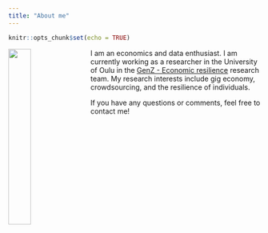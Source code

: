 ```yaml
---
title: "About me"
---
```


```r
knitr::opts_chunk$set(echo = TRUE)
```

<img src="pic.jpg" style="width:30%; padding: 0 10px 0 0" align="left">

I am an economics and data enthusiast. I am currently working as a researcher in the University of Oulu in the [GenZ - Economic resilience](https://www.oulu.fi/en/genz-economic-resilience-research-team) research team. My research interests include gig economy, crowdsourcing, and
the resilience of individuals.

If you have any questions or comments, feel free to contact me!